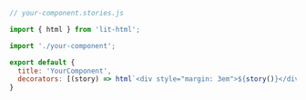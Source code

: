 ```js
// your-component.stories.js

import { html } from 'lit-html';

import './your-component';

export default {
  title: 'YourComponent',
  decorators: [(story) => html`<div style="margin: 3em">${story()}</div>`],
}
```
